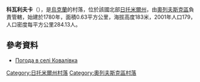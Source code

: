 {{coord|51|5|55|N|27|32|34|E|scale:30000|display=title}}

'''科瓦利夫卡'''（{{lang-uk|Ковалівка}}），是[[烏克蘭|烏克蘭]]的村落，位於該國北部[[日托米爾州|日托米爾州]]，由[[奧列夫斯克區|奧列夫斯克區]]負責管轄，始建於1780年，面積0.63平方公里，海拔高度183米，2001年人口179，人口密度每平方公里284.13人。

==參考資料==
* [http://weather.in.ua/ua/zhitomirskaja/10854 Погода в селі Ковалівка] {{Wayback|url=http://weather.in.ua/ua/zhitomirskaja/10854 |date=20111219140715 }}

{{DEFAULTSORT:Ковалівка}}
[[Category:日托米爾州村落|Category:日托米爾州村落]]
[[Category:奧列夫斯克區村落|Category:奧列夫斯克區村落]]


{{Zhytomyr-geo-stub}}
